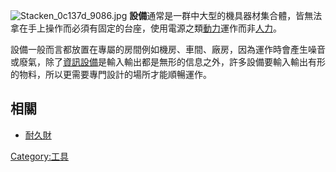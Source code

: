 [[File:Stacken_0c137d_9086.jpg|thumb]]
'''設備'''通常是一群中大型的機具器材集合體，皆無法拿在手上操作而必須有固定的台座，使用電源之類[[動力|動力]]運作而非[[人力|人力]]。

設備一般而言都放置在專屬的房間例如機房、車間、廠房，因為運作時會產生噪音或廢氣，除了[[資訊設備|資訊設備]]是輸入輸出都是無形的信息之外，許多設備要輸入輸出有形的物料，所以更需要專門設計的場所才能順暢運作。

==相關==
*[[耐久財|耐久財]]

[[Category:工具|Category:工具]]